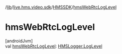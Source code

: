 /[lib](/api-reference/android/v2/home/content)/[live.hms.video.sdk](../index)/[HMSSDK](index)/[hmsWebRtcLogLevel](hms-web-rtc-log-level)

# hmsWebRtcLogLevel

[androidJvm]\
val [hmsWebRtcLogLevel](hms-web-rtc-log-level): [HMSLogger.LogLevel](../../live.hms.video.utils/-h-m-s-logger/-log-level/index)
